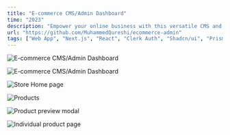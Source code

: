 ```yaml
---
title: "E-commerce CMS/Admin Dashboard"
time: "2023"
description: "Empower your online business with this versatile CMS and admin dashboard. Seamlessly connect to your store through APIs, enabling effortless management and control over every aspect of your e-commerce operations."
url: "https://github.com/MuhammedQureshi/ecommerce-admin"
tags: ["Web App", "Next.js", "React", "Clerk Auth", "Shadcn/ui", "Prisma", "MySQL", "Tailwind", "CMS/Admin Dashboard"]
---
```

 
<Image
  src="/projects/ecommerce-cms/adminCMS.png"
  alt="E-commerce CMS/Admin Dashboard"
  width={2580}
  height={1691}
/>

<Image
  src="/projects/ecommerce-cms/products.png"
  alt="E-commerce CMS/Admin Dashboard"
  width={2580}
  height={1691}
  caption="Products page where you can add, update and delete products listed on your store."
/>

<Image
  src="/projects/ecommerce-cms/StoreHome.jpg"
  alt="Store Home page"
  width={2580}
  height={1691}
  caption="Home page of the store connected with the CMS. The application is designed to be responsive to all platforms and devices."
/>

<Image
  src="/projects/ecommerce-cms/products.jpg"
  alt="Products"
  width={2580}
  height={1691}
  caption="List of Products being rendered on the store home page from the CMS."
/>

<Image
  src="/projects/ecommerce-cms/productModal.jpg"
  alt="Product preview modal"
  width={2580}
  height={1691}
  caption="Product preview modal"
/>

<Image
  src="/projects/ecommerce-cms/idvpPage.jpg"
  alt="Individual product page"
  width={2580}
  height={1691}
  caption="Individual product page"
/>
